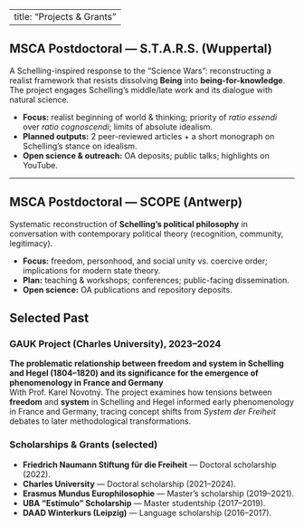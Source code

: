 
---
title: "Projects & Grants"
---

## MSCA Postdoctoral — **S.T.A.R.S.** (Wuppertal)
A Schelling-inspired response to the “Science Wars”: reconstructing a realist framework that resists dissolving **Being** into **being-for-knowledge**. The project engages Schelling’s middle/late work and its dialogue with natural science.

- **Focus:** realist beginning of world & thinking; priority of *ratio essendi* over *ratio cognoscendi*; limits of absolute idealism.
- **Planned outputs:** 2 peer-reviewed articles + a short monograph on Schelling’s stance on idealism.
- **Open science & outreach:** OA deposits; public talks; highlights on YouTube.

---

## MSCA Postdoctoral — **SCOPE** (Antwerp)
Systematic reconstruction of **Schelling’s political philosophy** in conversation with contemporary political theory (recognition, community, legitimacy).

- **Focus:** freedom, personhood, and social unity vs. coercive order; implications for modern state theory.
- **Plan:** teaching & workshops; conferences; public-facing dissemination.
- **Open science:** OA publications and repository deposits.

## Selected Past

### GAUK Project (Charles University), 2023–2024
**The problematic relationship between freedom and system in Schelling and Hegel (1804–1820) and its significance for the emergence of phenomenology in France and Germany**  
With Prof. Karel Novotný. The project examines how tensions between **freedom** and **system** in Schelling and Hegel informed early phenomenology in France and Germany, tracing concept shifts from *System der Freiheit* debates to later methodological transformations.

### Scholarships & Grants (selected)
- **Friedrich Naumann Stiftung für die Freiheit** — Doctoral scholarship (2022).
- **Charles University** — Doctoral scholarship (2021–2024).
- **Erasmus Mundus Europhilosophie** — Master’s scholarship (2019–2021).
- **UBA “Estímulo” Scholarship** — Master studentship (2017–2019).  
- **DAAD Winterkurs (Leipzig)** — Language scholarship (2016–2017).